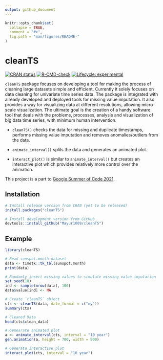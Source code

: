```yaml
---
output: github_document
---
```


```r
knitr::opts_chunk$set(
  collapse = TRUE,
  comment = "#>",
  fig.path = "man/figures/README-"
)
```


# cleanTS

<!-- badges: start -->

[![CRAN status](https://www.r-pkg.org/badges/version/cleanTS)](https://CRAN.R-project.org/package=cleanTS)
[![R-CMD-check](https://github.com/Mayur1009/cleanTS/workflows/R-CMD-check/badge.svg)](https://github.com/Mayur1009/cleanTS/actions)
[![Lifecycle: experimental](https://img.shields.io/badge/lifecycle-experimental-orange.svg)](https://lifecycle.r-lib.org/articles/stages.html#experimental)

<!-- badges: end -->


`cleanTS` package focuses on developing a tool for making the process of cleaning large datasets simple and efficient. Currently it solely focuses on data cleaning for univariate time series data. The package is integrated with already developed and deployed tools for missing value imputation. It also provides a way for visualizing data at different resolutions, allowing micro-scale visualization. The ultimate goal is the creation of a handy software tool that deals with the problems, processes, analysis and visualization of big data time series, with minimum human intervention.

* `cleanTS()` checks the data for missing and duplicate timestamps, performs missing value imputation and removes anomalies/outliers from the data.

* `animate_interval()` splits the data and generates an animated plot.

* `interact_plot()` is similar to `animate_interval()` but creates an interactive plot which provides relatively more control over the animation.

This project is a part to [Google Summer of Code 2021](https://summerofcode.withgoogle.com/projects/#4626948166254592).

## Installation

```r
# Install release version from CRAN (yet to be released)
install.packages("cleanTS")

# Install development version from GitHub
devtools::install_github("Mayur1009/cleanTS")
```

## Example

```r
library(cleanTS)

# Read sunspot.month dataset
data <- timetk::tk_tbl(sunspot.month)
print(data)

# Randomly insert missing values to simulate missing value imputation
set.seed(10)
ind <- sample(nrow(data), 100)
data$value[ind] <- NA

# Create `cleanTS` object
cts <- cleanTS(data, date_format = c("my"))
summary(cts)

# Cleaned Data
head(cts$clean_data)

# Genearate animated plot
a <- animate_interval(cts, interval = "10 year")
gen.animation(a, height = 700, width = 900)
```

```r
# Generate interactive plot
interact_plot(cts, interval = "10 year")
```

